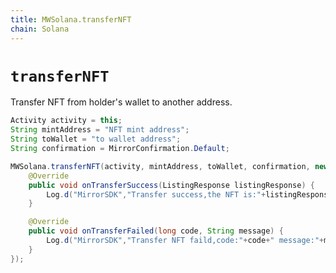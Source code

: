 ```yaml
---
title: MWSolana.transferNFT
chain: Solana
---
```


# `transferNFT`

Transfer NFT from holder's wallet to another address.

```java
Activity activity = this;
String mintAddress = "NFT mint address";
String toWallet = "to wallet address";
String confirmation = MirrorConfirmation.Default;

MWSolana.transferNFT(activity, mintAddress, toWallet, confirmation, new TransferNFTListener() {
    @Override
    public void onTransferSuccess(ListingResponse listingResponse) {
        Log.d("MirrorSDK","Transfer success,the NFT is:"+listingResponse.mint_address);
    }

    @Override
    public void onTransferFailed(long code, String message) {
        Log.d("MirrorSDK","Transfer NFT faild,code:"+code+" message:"+message);
    }
});
```
